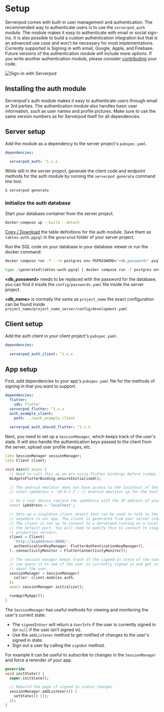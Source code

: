 

# Setup

Serverpod comes with built-in user management and authentication. The recommended way to authenticate users is to use the `serverpod_auth` module. The module makes it easy to authenticate with email or social sign-ins. It is also possible to build a custom authentication integration but that is an advanced use case and won't be necessary for most implementations. Currently supported is Signing in with email, Google, Apple, and Firebase. Future versions of the authentication module will include more options. If you write another authentication module, please consider [contributing](/contribute) your code.

![Sign-in with Serverpod](https://github.com/serverpod/serverpod/raw/main/misc/images/sign-in.png)

## Installing the auth module

Serverpod's auth module makes it easy to authenticate users through email or 3rd parties. The authentication module also handles basic user information, such as user names and profile pictures. Make sure to use the same version numbers as for Serverpod itself for all dependencies.


## Server setup

Add the module as a dependency to the server project's `pubspec.yaml`.

```yaml
dependencies:
  ...
  serverpod_auth: ^1.x.x
```

While still in the server project, generate the client code and endpoint methods for the auth module by running the `serverpod generate` command line tool.

```bash
$ serverpod generate
```

### Initialize the auth database

Start your database container from the server project.

```bash
docker-compose up --build --detach
```

[Copy / Download](https://github.com/serverpod/serverpod/blob/main/modules/serverpod_auth/serverpod_auth_server/generated/tables.pgsql) the table definitions for the auth module. Save them as `tables-auth.pgsql` in the `generated` folder of your server project.

Run the SQL code on your database in your database viewer or run the docker command:

<Tabs>
  <TabItem value="unix" label="MacOS & Linux" default>

```bash
docker compose run -T --rm postgres env PGPASSWORD="<db_password>" psql -h postgres -U postgres -d <db_name> < generated/tables-auth.pgsql
```

  </TabItem>
  <TabItem value="windows" label="Windows">

```cmd
type .\generated\tables-auth.pgsql | docker compose run -T postgres env PGPASSWORD="<db_password>" psql -h postgres -U postgres -d <db_name>
```

  </TabItem>
</Tabs>

**\<db_password\>** needs to be replaced with the password for the database, you can find it inside the `config/passwords.yaml` file inside the server project.

**\<db_name\>** is normally the same as `project_name` the exact configuration can be found inside `project_name/project_name_server/config/development.yaml`

## Client setup

Add the auth client in your client project's `pubspec.yaml`.

```yaml
dependencies:
  ...
  serverpod_auth_client: ^1.x.x
```

## App setup

First, add dependencies to your app's `pubspec.yaml` file for the methods of signing in that you want to support.

```yaml
dependencies:
  flutter:
    sdk: flutter
  serverpod_flutter: ^1.x.x
  auth_example_client:
    path: ../auth_example_client
  
  serverpod_auth_shared_flutter: ^1.x.x
```

Next, you need to set up a `SessionManager`, which keeps track of the user's state. It will also handle the authentication keys passed to the client from the server, upload user profile images, etc.

```dart
late SessionManager sessionManager;
late Client client;

void main() async {
  // Need to call this as we are using Flutter bindings before runApp is called.
  WidgetsFlutterBinding.ensureInitialized();

  // The android emulator does not have access to the localhost of the machine.
  // const ipAddress = '10.0.2.2'; // Android emulator ip for the host

  // On a real device replace the ipAddress with the IP address of your computer.
  const ipAddress = 'localhost';

  // Sets up a singleton client object that can be used to talk to the server from
  // anywhere in our app. The client is generated from your server code.
  // The client is set up to connect to a Serverpod running on a local server on
  // the default port. You will need to modify this to connect to staging or
  // production servers.
  client = Client(
    'http://$ipAddress:8080/',
    authenticationKeyManager: FlutterAuthenticationKeyManager(),
  )..connectivityMonitor = FlutterConnectivityMonitor();

  // The session manager keeps track of the signed-in state of the user. You
  // can query it to see if the user is currently signed in and get information
  // about the user.
  sessionManager = SessionManager(
    caller: client.modules.auth,
  );
  await sessionManager.initialize();

  runApp(MyApp());
}
```

The `SessionManager` has useful methods for viewing and monitoring the user's current state:

- The `signedInUser` will return a `UserInfo` if the user is currently signed in (or `null` if the user isn't signed in).
- Use the `addListener` method to get notified of changes to the user's signed in state.
- Sign out a user by calling the `signOut` method.

For example it can be useful to subscribe to changes in the `SessionManager` and force a rerender of your app.

```dart
@override
void initState() {
  super.initState();

  // Rebuild the page if signed in status changes.
  sessionManager.addListener(() {
    setState(() {});
  });
}
```